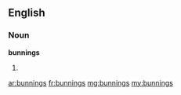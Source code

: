 ==English==

===Noun===
'''bunnings'''

# {{plural of|bunning}}

[[ar:bunnings]]
[[fr:bunnings]]
[[mg:bunnings]]
[[my:bunnings]]